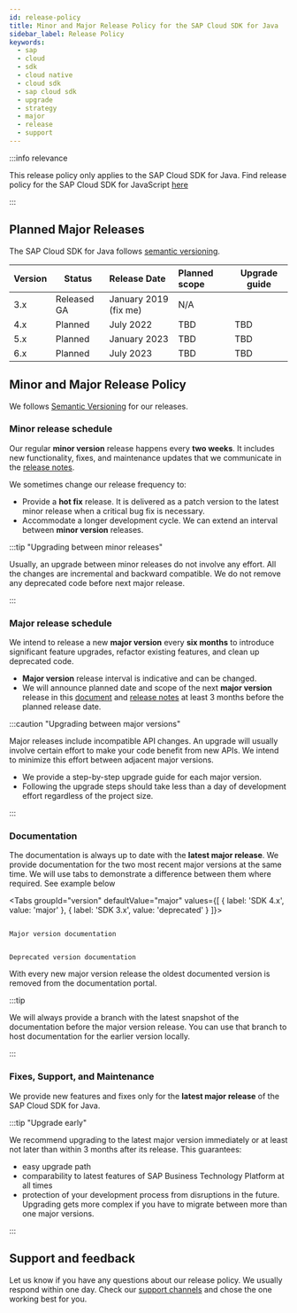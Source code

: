 ```yaml
---
id: release-policy
title: Minor and Major Release Policy for the SAP Cloud SDK for Java
sidebar_label: Release Policy
keywords:
  - sap
  - cloud
  - sdk
  - cloud native
  - cloud sdk
  - sap cloud sdk
  - upgrade
  - strategy
  - major
  - release
  - support
---
```



:::info relevance

This release policy only applies to the SAP Cloud SDK for Java.
Find release policy for the SAP Cloud SDK for JavaScript [here](../js/release-policy.mdx)

:::

## Planned Major Releases

The SAP Cloud SDK for Java follows [semantic versioning](https://semver.org/).

| Version | Status      | Release Date          | Planned scope | Upgrade guide |
|:--------|-------------|:----------------------|:--------------|---------------|
| 3.x     | Released GA | January 2019 (fix me) | N/A           |               |
| 4.x     | Planned     | July 2022             | TBD           | TBD           |
| 5.x     | Planned     | January 2023          | TBD           | TBD           |
| 6.x     | Planned     | July 2023             | TBD           | TBD           |


## Minor and Major Release Policy

We follows [Semantic Versioning](https://semver.org/) for our releases.

### Minor release schedule

Our regular **minor version** release happens every **two weeks**.
It includes new functionality, fixes, and maintenance updates that we communicate in the [release notes](./release-notes.mdx).

We sometimes change our release frequency to:

  - Provide a **hot fix** release.
    It is delivered as a patch version to the latest minor release when a critical bug fix is necessary.
  - Accommodate a longer development cycle.
    We can extend an interval between **minor version** releases.

:::tip  "Upgrading between minor releases"

Usually, an upgrade between minor releases do not involve any effort.
All the changes are incremental and backward compatible.
We do not remove any deprecated code before next major release.

:::

### Major release schedule

We intend to release a new **major version** every **six months** to introduce significant feature upgrades, refactor existing features, and clean up deprecated code.

  - **Major version** release interval is indicative and can be changed.
  - We will announce planned date and scope of the next **major version** release in this [document](#planned-major-release-schedule) and [release notes](./release-notes.mdx) at least 3 months before the planned release date.

:::caution  "Upgrading between major versions"

Major releases include incompatible API changes.
An upgrade will usually involve certain effort to make your code benefit from new APIs.
We intend to minimize this effort between adjacent major versions.

- We provide a step-by-step upgrade guide for each major version.
- Following the upgrade steps should take less than a day of development effort regardless of the project size.

:::

### Documentation

The documentation is always up to date with the **latest major release**.
We provide documentation for the two most recent major versions at the same time.
We will use tabs to demonstrate a difference between them where required.
See example below

<Tabs groupId="version" defaultValue="major" values={[ { label: 'SDK 4.x', value: 'major' }, { label: 'SDK 3.x', value: 'deprecated' } ]}>

<TabItem value="major">

```

Major version documentation

```

</TabItem>

<TabItem value="deprecated">

```

Deprecated version documentation

```

</TabItem>

</Tabs>

With every new major version release the oldest documented version is removed from the documentation portal.

:::tip

We will always provide a branch with the latest snapshot of the documentation before the major version release.
You can use that branch to host documentation for the earlier version locally.

:::

### Fixes, Support, and Maintenance

We provide new features and fixes only for the **latest major release** of the SAP Cloud SDK for Java.

:::tip  "Upgrade early"

We recommend upgrading to the latest major version immediately or at least not later than within 3 months after its release.
This guarantees:
- easy upgrade path
- comparability to latest features of SAP Business Technology Platform at all times
- protection of your development process from disruptions in the future.
Upgrading gets more complex if you have to migrate between more than one major versions.

:::

## Support and feedback

Let us know if you have any questions about our release policy.
We usually respond within one day.
Check our [support channels](../overview/support.mdx) and chose the one working best for you.

